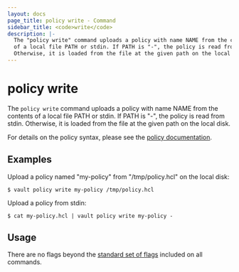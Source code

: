 ```yaml
---
layout: docs
page_title: policy write - Command
sidebar_title: <code>write</code>
description: |-
  The "policy write" command uploads a policy with name NAME from the contents
  of a local file PATH or stdin. If PATH is "-", the policy is read from stdin.
  Otherwise, it is loaded from the file at the given path on the local disk.
---
```


# policy write

The `policy write` command uploads a policy with name NAME from the contents of
a local file PATH or stdin. If PATH is "-", the policy is read from stdin.
Otherwise, it is loaded from the file at the given path on the local disk.

For details on the policy syntax, please see the [policy
documentation](/vault/docs/concepts/policies).

## Examples

Upload a policy named "my-policy" from "/tmp/policy.hcl" on the local disk:

```text
$ vault policy write my-policy /tmp/policy.hcl
```

Upload a policy from stdin:

```text
$ cat my-policy.hcl | vault policy write my-policy -
```

## Usage

There are no flags beyond the [standard set of flags](/vault/docs/commands)
included on all commands.
